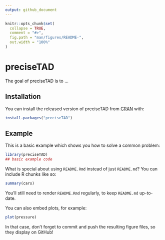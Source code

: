 ```yaml
---
output: github_document
---
```


<!-- README.md is generated from README.Rmd. Please edit that file -->

```r
knitr::opts_chunk$set(
  collapse = TRUE,
  comment = "#>",
  fig.path = "man/figures/README-",
  out.width = "100%"
)
```

# preciseTAD

<!-- badges: start -->
<!-- badges: end -->

The goal of preciseTAD is to ...

## Installation

You can install the released version of preciseTAD from [CRAN](https://CRAN.R-project.org) with:

``` r
install.packages("preciseTAD")
```

## Example

This is a basic example which shows you how to solve a common problem:

```r
library(preciseTAD)
## basic example code
```

What is special about using `README.Rmd` instead of just `README.md`? You can include R chunks like so:

```r
summary(cars)
```

You'll still need to render `README.Rmd` regularly, to keep `README.md` up-to-date.

You can also embed plots, for example:

```r
plot(pressure)
```

In that case, don't forget to commit and push the resulting figure files, so they display on GitHub!

